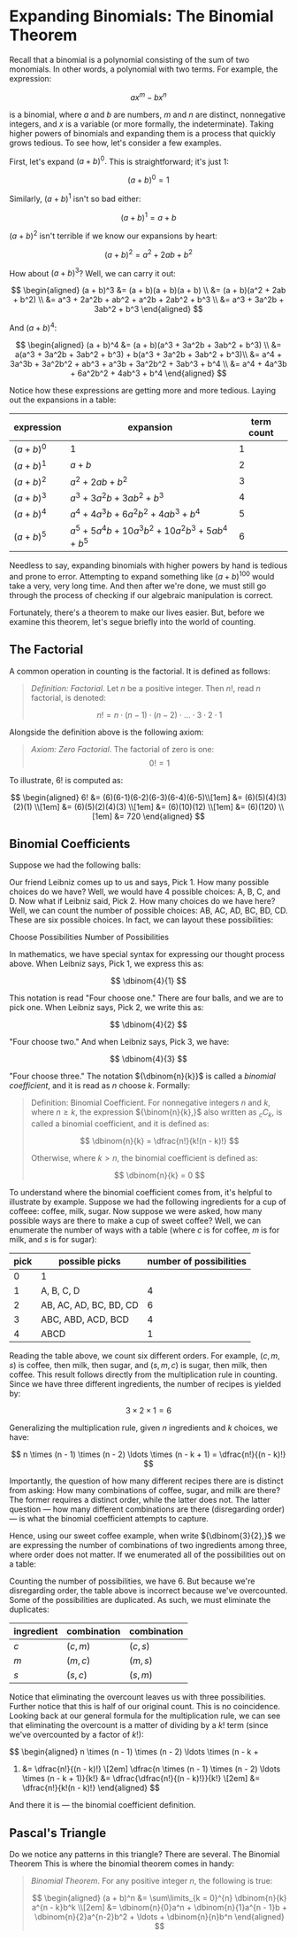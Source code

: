 # Expanding Binomials: The Binomial Theorem

Recall that a binomial is a polynomial consisting of the sum of two
monomials. In other words, a polynomial with two terms. For example, the
expression:

$$
	ax^m - bx^n
$$

is a binomial, where ${a}$ and ${b}$ are numbers, ${m}$ and ${n}$ are
distinct, nonnegative integers, and ${x}$ is a variable (or more formally,
the indeterminate). Taking higher powers of binomials and expanding them is
a process that quickly grows tedious. To see how, let's consider a few
examples.

First, let's expand ${(a + b)^0.}$ This is straightforward; it's just
${1:}$

$$
	(a + b)^0 = 1
$$

Similarly, ${(a + b)^1}$ isn't so bad either:

$$
	(a + b)^1 = a + b
$$

$(a + b)^2$ isn't terrible if we know our expansions by heart:

$$
	(a + b)^2 = a^2 + 2ab + b^2
$$

How about ${(a + b)^3}$? Well, we can carry it out:

$$
	\begin{aligned}
		(a + b)^3 &= (a + b)(a + b)(a + b) \\ &= (a + b)(a^2 +
		2ab + b^2) \\ &= a^3 + 2a^2b + ab^2 + a^2b + 2ab^2 + b^3 \\ &= a^3 + 3a^2b +
		3ab^2 + b^3
	\end{aligned}
$$

And ${(a + b)^4:}$

$$
\begin{aligned}
	(a + b)^4 &= (a + b)(a^3 + 3a^2b + 3ab^2 + b^3) \\ &= a(a^3 + 3a^2b + 3ab^2 + b^3) + b(a^3 + 3a^2b + 3ab^2 + b^3)\\ &= a^4 + 3a^3b
	+ 3a^2b^2 + ab^3 + a^3b + 3a^2b^2 + 3ab^3 + b^4 \\ &= a^4 + 4a^3b + 6a^2b^2 + 4ab^3 + b^4
\end{aligned}
$$

Notice how these expressions are getting more and more tedious. Laying out
the expansions in a table:

| expression    | expansion                                           | term count |
| ------------- | --------------------------------------------------- | ---------- |
| ${(a + b)^0}$ | 1                                                   | 1          |
| ${(a + b)^1}$ | ${a + b}$                                           | 2          |
| ${(a + b)^2}$ | ${a^2 + 2ab + b^2}$                                 | 3          |
| ${(a + b)^3}$ | ${a^3 + 3a^2b + 3ab^2 + b^3}$                       | 4          |
| ${(a + b)^4}$ | ${a^4 + 4a^3b + 6a^2b^2 + 4ab^3 + b^4}$             | 5          |
| ${(a + b)^5}$ | ${a^5 + 5a^4b + 10a^3b^2 + 10a^2b^3 + 5ab^4 + b^5}$ | 6          |

Needless to say, expanding binomials with higher powers by hand is tedious
and prone to error. Attempting to expand something like ${(a + b)^{100}}$
would take a very, very long time. And then after we're done, we must still
go through the process of checking if our algebraic manipulation is
correct.

Fortunately, there's a theorem to make our lives easier. But, before we
examine this theorem, let's segue briefly into the world of counting.

## The Factorial

A common operation in counting is the factorial. It is defined as follows:

> _Definition: Factorial_. Let ${n}$ be a positive integer. Then ${n!,}$
> read ${n}$ factorial, is denoted:
>
> $$
> 	n! = n \cdot (n - 1) \cdot (n-2) \cdot \ldots \cdot 3 \cdot 2 \cdot 1
> $$

Alongside the definition above is the following axiom:

> _Axiom: Zero Factorial_. The factorial of zero is one: $$ 0! = 1 $$

To illustrate, ${6!}$ is computed as:

$$
\begin{aligned}
6! &= (6)(6-1)(6-2)(6-3)(6-4)(6-5)\\[1em]
&= (6)(5)(4)(3)(2)(1) \\[1em]
&= (6)(5)(2)(4)(3) \\[1em]
&= (6)(10)(12) \\[1em]
&= (6)(120) \\[1em]
&= 720
\end{aligned}
$$

## Binomial Coefficients

Suppose we had the following balls:

Our friend Leibniz comes up to us and says, Pick ${1.}$ How many possible
choices do we have? Well, we would have ${4}$ possible choices: A, B, C,
and D. Now what if Leibniz said, Pick ${2.}$ How many choices do we have
here? Well, we can count the number of possible choices: AB, AC, AD, BC,
BD, CD. These are six possible choices. In fact, we can layout these
possibilities:

Choose Possibilities Number of Possibilities

In mathematics, we have special syntax for expressing our thought process
above. When Leibniz says, Pick 1, we express this as:

$$
	\dbinom{4}{1}
$$

This notation is read "Four choose one." There are four balls, and we are
to pick one. When Leibniz says, Pick 2, we write this as:

$$
	\dbinom{4}{2}
$$

"Four choose two." And when Leibniz says, Pick 3, we have:

$$
	\dbinom{4}{3}
$$

"Four choose three." The notation ${\dbinom{n}{k}}$ is called a _binomial
coefficient_, and it is read as ${n}$ choose ${k.}$ Formally:

> Definition: Binomial Coefficient. For nonnegative integers ${n}$ and
> ${k,}$ where ${n \geq k,}$ the expression ${\binom{n}{k},}$ also written
> as ${_cC_k,}$ is called a binomial coefficient, and it is defined as:
>
> $$
> 	\dbinom{n}{k} = \dfrac{n!}{k!(n - k)!}
> $$
>
> Otherwise, where ${k > n,}$ the binomial coefficient is defined as:
>
> $$
> 	\dbinom{n}{k} = 0
> $$

To understand where the binomial coefficient comes from, it's helpful to
illustrate by example. Suppose we had the following ingredients for a cup
of coffeee: coffee, milk, sugar. Now suppose we were asked, how many
possible ways are there to make a cup of sweet coffee? Well, we can
enumerate the number of ways with a table (where ${c}$ is for coffee, ${m}$
is for milk, and ${s}$ is for sugar):

| pick | possible picks         | number of possibilities |
| ---- | ---------------------- | ----------------------- |
| 0    | 1                      |
| 1    | A, B, C, D             | 4                       |
| 2    | AB, AC, AD, BC, BD, CD | 6                       |
| 3    | ABC, ABD, ACD, BCD     | 4                       |
| 4    | ABCD                   | 1                       |

Reading the table above, we count six different orders. For example,
${(c, m, s)}$ is coffee, then milk, then sugar, and ${(s,m,c)}$ is sugar,
then milk, then coffee. This result follows directly from the
multiplication rule in counting. Since we have three different ingredients,
the number of recipes is yielded by:

$$
	3 \times 2 \times 1 = 6
$$

Generalizing the multiplication rule, given ${n}$ ingredients and ${k}$
choices, we have:

$$
	n \times (n - 1) \times (n - 2) \ldots \times (n - k + 1) = \dfrac{n!}{(n - k)!}
$$

Importantly, the question of how many different recipes there are is
distinct from asking: How many combinations of coffee, sugar, and milk are
there? The former requires a distinct order, while the latter does not. The
latter question &mdash; how many different combinations are there
(disregarding order) &mdash; is what the binomial coefficient attempts to
capture.

Hence, using our sweet coffee example, when write ${\dbinom{3}{2},}$ we are
expressing the number of combinations of two ingredients among three, where
order does not matter. If we enumerated all of the possibilities out on a
table:

Counting the number of possibilities, we have ${6.}$ But because we're
disregarding order, the table above is incorrect because we've overcounted.
Some of the possibilities are duplicated. As such, we must eliminate the
duplicates:

| ingredient | combination | combination |
| ---------- | ----------- | ----------- |
| ${c}$      | ${(c, m)}$  | ${(c, s)}$  |
| ${m}$      | ${(m, c)}$  | ${(m, s)}$  |
| ${s}$      | ${(s, c)}$  | ${(s, m)}$  |

Notice that eliminating the overcount leaves us with three possibilities.
Further notice that this is half of our original count. This is no
coincidence. Looking back at our general formula for the multiplication
rule, we can see that eliminating the overcount is a matter of dividing by
a ${k!}$ term (since we've overcounted by a factor of ${k!}$):

$$
\begin{aligned} n \times (n - 1) \times (n - 2) \ldots \times (n - k +
1) &= \dfrac{n!}{(n - k)!} \\[2em] \dfrac{n \times (n - 1) \times (n - 2)
\ldots \times (n - k + 1)}{k!} &= \dfrac{\dfrac{n!}{(n - k)!}}{k!} \\[2em]
&= \dfrac{n!}{k!(n - k)!} \end{aligned}
$$

And there it is &mdash; the binomial coefficient definition.

## Pascal's Triangle

Do we notice any patterns in this triangle? There are several. The Binomial
Theorem This is where the binomial theorem comes in handy:

> _Binomial Theorem_. For any positive integer ${n,}$ the following is
> true:
>
> $$
> \begin{aligned} (a + b)^n &= \sum\limits_{k = 0}^{n} \dbinom{n}{k}
> a^{n - k}b^k \\[2em] &= \dbinom{n}{0}a^n + \dbinom{n}{1}a^{n - 1}b +
> \dbinom{n}{2}a^{n-2}b^2 + \ldots + \dbinom{n}{n}b^n \end{aligned}
> $$
